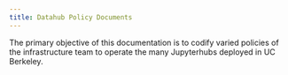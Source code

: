 ```yaml
---
title: Datahub Policy Documents
---
```


The primary objective of this documentation is to codify varied policies of the infrastructure team to operate the many Jupyterhubs deployed in UC Berkeley.
